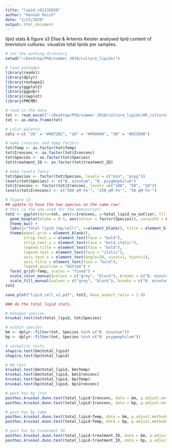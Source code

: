 ```yaml
---
title: "lipid_v01232020"
author: "Hannah Reich"
date: "1/23/2020"
output: html_document
---
```


lipid stats & figure s3
Elise & Artemis Keister analysed lipid content of breviolum cultures. visualize total lipids per samples.
```r
# set the working directory
setwd("~/Desktop/PhD/summer 2018/culture_lipids/")

# load packages
library(readxl)
library(dplyr)
library(reshape2)
library(ggplot2)
library(ggpubr)
library(cowplot)
library(PMCMR)

# read in the data
tot <- read_excel("~/Desktop/PhD/summer 2018/culture_lipids/HR_cultures_lipid quant.xlsx", sheet = "for_R_total")
tot <- as.data.frame(tot)

# color palette
cols <-c( "26" = "#0072B2", "28" = "#999999", "30" = "#D55E00")

# make ironconc and temp factors
tot$Temp <- as.factor(tot$Temp)
tot$Ironconc <- as.factor(tot$Ironconc)
tot$Species <- as.factor(tot$Species)
tot$treatment_ID <- as.factor(tot$treatment_ID)

# make levels fancy
tot$Species <- factor(tot$Species, levels = c("min", "psyg"))
levels(tot$Species) <- c("B. minutum", "B. psygmophilum")
tot$Ironconc <- factor(tot$Ironconc, levels =c("100", "50", "10"))
levels(tot$Ironconc) <- c("500 pM Fe'", "250 pM Fe'", "50 pM Fe'")

# figure s3
## update to have the two species on the same row!
# this is the one used for the manuscript!
tot2 <- ggplot(data=tot, aes(x=Ironconc, y=total_lipid_no_outlier, fill=Species, color=Species)) +
  geom_boxplot(alpha = 0.5, aes(colour = factor(Species)), varwidth = FALSE, position = position_dodge(1, preserve = "single")) +
  theme_bw() +
  labs(y="Total lipid (mg/cell)", x=element_blank(), title = element_blank()) +
  theme(panel.grid = element_blank(),
        strip.text.x = element_text(face = "bold"),
        strip.text.y = element_text(face = "bold.italic"),
        legend.title = element_text(face = "bold"),
        legend.text = element_text(face = "italic"),
        axis.text.x = element_text(angle=20, vjust=1, hjust=1),
        axis.title = element_text(face = "bold"),
        legend.position = "bottom") +
  facet_grid(~Temp, scales = "fixed") +
  scale_color_manual(values = c("grey", "black"), breaks = c("B. minutum", "B. psygmophilum"), name = "Species") +
  scale_fill_manual(values = c("grey", "black"), breaks = c("B. minutum", "B. psygmophilum"), name = "Species")
tot2

save_plot("lipid_cell_v2.pdf", tot2, base_aspect_ratio = 1.9)

### do the total lipid stats.

# between species
kruskal.test(tot$total_lipid, tot$Species)

# within species
bm <- dplyr::filter(tot, Species %in% c("B. minutum"))
bp <- dplyr::filter(tot, Species %in% c("B. psygmophilum"))

# normality tests
shapiro.test(bm$total_lipid)
shapiro.test(bp$total_lipid)

# KW test
kruskal.test(bm$total_lipid, bm$Temp)
kruskal.test(bm$total_lipid, bm$Ironconc)
kruskal.test(bp$total_lipid, bp$Temp)
kruskal.test(bp$total_lipid, bp$Ironconc)

# post hoc by iron
posthoc.kruskal.dunn.test(total_lipid~Ironconc, data = bm, p.adjust.methods = "fdr")
posthoc.kruskal.dunn.test(total_lipid~Ironconc, data = bp, p.adjust.methods = "fdr")

# post hoc by temp
posthoc.kruskal.dunn.test(total_lipid~Temp, data = bm, p.adjust.methods = "fdr")
posthoc.kruskal.dunn.test(total_lipid~Temp, data = bp, p.adjust.methods = "fdr")

# post hoc by treatment ID
posthoc.kruskal.dunn.test(total_lipid~treatment_ID, data = bm, p.adjust.methods = "fdr")
posthoc.kruskal.dunn.test(total_lipid~treatment_ID, data = bp, p.adjust.methods = "fdr")

```


